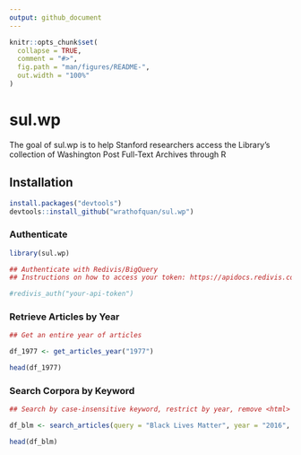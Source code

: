 ```yaml
---
output: github_document
---
```


<!-- README.md is generated from README.Rmd. Please edit that file -->

```r
knitr::opts_chunk$set(
  collapse = TRUE,
  comment = "#>",
  fig.path = "man/figures/README-",
  out.width = "100%"
)
```

# sul.wp

<!-- badges: start -->
<!-- badges: end -->

The goal of sul.wp is to help Stanford researchers access the Library's collection of Washington Post Full-Text Archives through R

## Installation

``` r
install.packages("devtools")
devtools::install_github("wrathofquan/sul.wp")
```
### Authenticate

```r
library(sul.wp)

## Authenticate with Redivis/BigQuery 
## Instructions on how to access your token: https://apidocs.redivis.com/authorization

#redivis_auth("your-api-token")
```


### Retrieve Articles by Year 

```r

## Get an entire year of articles

df_1977 <- get_articles_year("1977")

head(df_1977)

```

### Search Corpora by Keyword

```r
## Search by case-insensitive keyword, restrict by year, remove <html> formatting from articles

df_blm <- search_articles(query = "Black Lives Matter", year = "2016", strip_html = FALSE)

head(df_blm)

```


<!-- What is special about using `README.Rmd` instead of just `README.md`? You can include R chunks like so: -->

<!-- ```{r cars} -->
<!-- summary(cars) -->
<!-- ``` -->

<!-- You'll still need to render `README.Rmd` regularly, to keep `README.md` up-to-date. `devtools::build_readme()` is handy for this. You could also use GitHub Actions to re-render `README.Rmd` every time you push. An example workflow can be found here: <https://github.com/r-lib/actions/tree/master/examples>. -->

<!-- You can also embed plots, for example: -->

<!-- ```{r pressure, echo = FALSE} -->
<!-- plot(pressure) -->
<!-- ``` -->

<!-- In that case, don't forget to commit and push the resulting figure files, so they display on GitHub and CRAN. -->
